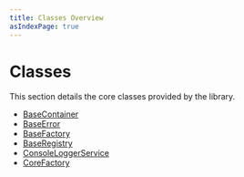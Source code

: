 ```yaml
---
title: Classes Overview
asIndexPage: true
---
```


# Classes

This section details the core classes provided by the library.

- [BaseContainer](./BaseContainer)
- [BaseError](./BaseError)
- [BaseFactory](./BaseFactory)
- [BaseRegistry](./BaseRegistry)
- [ConsoleLoggerService](./ConsoleLoggerService)
- [CoreFactory](./CoreFactory) 